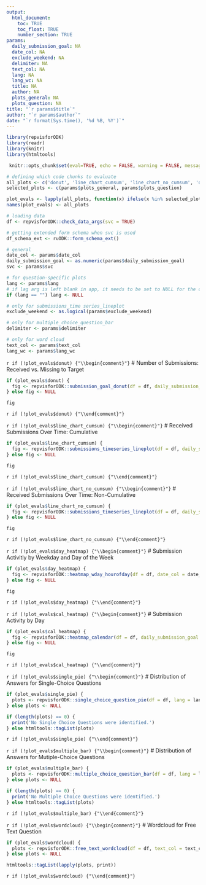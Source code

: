 ```yaml
---
output: 
  html_document:
    toc: TRUE
    toc_float: TRUE
    number_section: TRUE
params:
  daily_submission_goal: NA
  date_col: NA
  exclude_weekend: NA
  delimiter: NA
  text_col: NA
  lang: NA
  lang_wc: NA
  title: NA
  author: NA
  plots_general: NA
  plots_question: NA
title: "`r params$title`"
author: "`r params$author`"
date: "`r format(Sys.time(), '%d %B, %Y')`"
---
```


```r
library(repvisforODK)
library(readr)
library(knitr)
library(htmltools)
```

```r
 knitr::opts_chunk$set(eval=TRUE, echo = FALSE, warning = FALSE, message = FALSE) 
``` 

```r
# defining which code chunks to evaluate
all_plots <- c('donut', 'line_chart_cumsum', 'line_chart_no_cumsum', 'day_heatmap', 'cal_heatmap', 'single_pie', 'multiple_bar', 'wordcloud')
selected_plots <- c(params$plots_general, params$plots_question)

plot_evals <- lapply(all_plots, function(x) ifelse(x %in% selected_plots, TRUE, FALSE))
names(plot_evals) <- all_plots
```

```r
# loading data
df <- repvisforODK::check_data_args(svc = TRUE)

# getting extended form schema when svc is used
df_schema_ext <- ruODK::form_schema_ext()
```

```r
# general
date_col <- params$date_col
daily_submission_goal <- as.numeric(params$daily_submission_goal)
svc <- params$svc

# for question-specific plots
lang <- params$lang
# if lag arg is left blank in app, it needs to be set to NULL for the choice question functions to work 
if (lang == "") lang <- NULL

# only for submissions_time series_lineplot
exclude_weekend <- as.logical(params$exclude_weekend)

# only for multiple_choice_question_bar
delimiter <- params$delimiter

# only for word cloud
text_col <- params$text_col
lang_wc <- params$lang_wc
```

`r if (!plot_evals$donut) {"\\begin{comment}"}`
# Number of Submissions: Received vs. Missing to Target
```r
if (plot_evals$donut) {
  fig <- repvisforODK::submission_goal_donut(df = df, daily_submission_goal = daily_submission_goal, date_col = date_col, exclude_weekend = exclude_weekend)
} else fig <- NULL

fig
```
`r if (!plot_evals$donut) {"\\end{comment}"}`

`r if (!plot_evals$line_chart_cumsum) {"\\begin{comment}"}`
# Received Submissions Over Time: Cumulative
```r
if (plot_evals$line_chart_cumsum) {
  fig <- repvisforODK::submissions_timeseries_lineplot(df = df, daily_submission_goal = daily_submission_goal, date_col = date_col, exclude_weekend = exclude_weekend, cumulative = TRUE)
} else fig <- NULL

fig
```
`r if (!plot_evals$line_chart_cumsum) {"\\end{comment}"}`

`r if (!plot_evals$line_chart_no_cumsum) {"\\begin{comment}"}`
# Received Submissions Over Time: Non-Cumulative
```r
if (plot_evals$line_chart_no_cumsum) {
  fig <- repvisforODK::submissions_timeseries_lineplot(df = df, daily_submission_goal = daily_submission_goal, date_col = date_col, exclude_weekend = exclude_weekend, cumulative = FALSE)
} else fig <- NULL

fig
```
`r if (!plot_evals$line_chart_no_cumsum) {"\\end{comment}"}`

`r if (!plot_evals$day_heatmap) {"\\begin{comment}"}`
# Submission Activitiy by Weekday and Day of the Week 
```r
if (plot_evals$day_heatmap) {
  fig <- repvisforODK::heatmap_wday_hourofday(df = df, date_col = date_col)
} else fig <- NULL

fig
```
`r if (!plot_evals$day_heatmap) {"\\end{comment}"}`

`r if (!plot_evals$cal_heatmap) {"\\begin{comment}"}`
# Submission Activity by Day 
```r
if (plot_evals$cal_heatmap) {
  fig <- repvisforODK::heatmap_calendar(df = df, daily_submission_goal = daily_submission_goal, date_col = date_col)
} else fig <- NULL

fig
```
`r if (!plot_evals$cal_heatmap) {"\\end{comment}"}`

`r if (!plot_evals$single_pie) {"\\begin{comment}"}`
# Distribution of Answers for Single-Choice Questions
```r
if (plot_evals$single_pie) {
  plots <- repvisforODK::single_choice_question_pie(df = df, lang = lang, df_schema_ext = df_schema_ext)
} else plots <- NULL

if (length(plots) == 0) {
  print('No Single Choice Questions were identified.')
} else htmltools::tagList(plots)
```
`r if (!plot_evals$single_pie) {"\\end{comment}"}`

`r if (!plot_evals$multiple_bar) {"\\begin{comment}"}`
# Distribution of Answers for Mutiple-Choice Questions
```r
if (plot_evals$multiple_bar) {
  plots <- repvisforODK::multiple_choice_question_bar(df = df, lang = lang, df_schema_ext = df_schema_ext)
} else plots <- NULL

if (length(plots) == 0) {
  print('No Multiple Choice Questions were identified.')
} else htmltools::tagList(plots)
```
`r if (!plot_evals$multiple_bar) {"\\end{comment}"}`

`r if (!plot_evals$wordcloud) {"\\begin{comment}"}`
# Wordcloud for Free Text Question
```r
if (plot_evals$wordcloud) {
  plots <- repvisforODK::free_text_wordcloud(df = df, text_col = text_col, lang = lang, lang_wc = lang_wc, df_schema_ext = df_schema_ext)
} else plots <- NULL

htmltools::tagList(lapply(plots, print)) 
```
`r if (!plot_evals$wordcloud) {"\\end{comment}"}`
